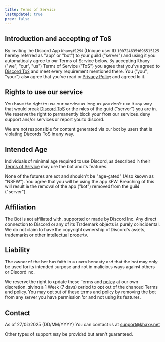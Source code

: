 ```yaml
---
title: Terms of Service
lastUpdated: true
prev: false
---
```

## Introduction and accepting of ToS
By inviting the Discord App `Khaxy#1296` (Unique user ID `1007246359696515125` hereby referred as "app" or "bot") to your guild ("server") and using it
you automatically agree to our Terms of Service below. By accepting Khaxy ("we", "our", "us") Terms of Service ("ToS") you agree that you've agreed to
[Discord ToS](https://discord.com/terms) and meet every requirement mentioned there. You ("you", "your") also agree that you've read or
[Privacy Policy](/resources/privacy-policy) and agreed to it.

## Rights to use our service
You have the right to use our service as long as you don't use it any way that would break
[Discord ToS](https://discord.com/terms) or the rules of the guild ("server") you are in.
We reserve the right to permanently block your from our services, deny support and/or services or report you to discord.

We are not responsible for content generated via our bot by users that is violating Discords ToS in any way.

## Intended Age
Individuals of minimal age required to use Discord, as described in their [Terms of Service](https://discord.com/terms) may use the bot and its features.

None of the futures are not and shouldn't be "age-gated" (Also known as "NSFW"). You agree that you will be using the app SFW.
Breaching of this will result in the removal of the app ("bot") removed from the guild ("server").

## Affiliation
The Bot is not affiliated with, supported or made by Discord Inc. Any direct connection to Discord or any of its Trademark objects is purely coincidental.
We do not claim to have the copyright ownership of Discord's assets, trademarks or other intellectual property.

## Liability
The owner of the bot has faith in a users honesty and that the bot may only be used for its intended purpose and not in malicious ways against others or Discord Inc.

We reserve the right to update these Terms and [policy](/resources/privacy-policy) at our own discretion, giving a 1 Week (7 days) period to opt out of the changed
Terms and policy.
You may opt out of these terms and policy by removing the bot from any server you have permission for and not using its features.

## Contact
As of 27/03/2025 (DD/MM/YYYY) You can contact us at support@khaxy.net

Other types of support may be provided but aren't guaranteed.